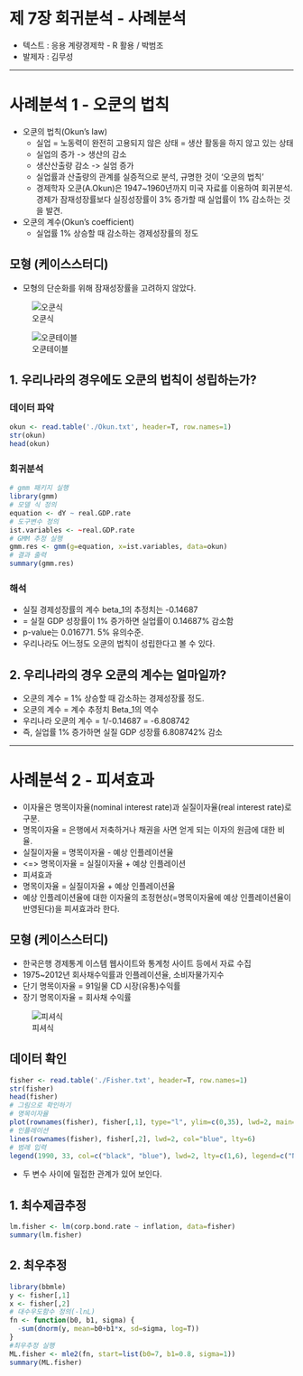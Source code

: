 제 7장 회귀분석 - 사례분석
========================================================

* 텍스트 : 응용 계량경제학 - R 활용 / 박범조
* 발제자 : 김무성

--------------------------------------------------------

# 사례분석 1 - 오쿤의 법칙

 * 오쿤의 법칙(Okun's law)
   - 실업 = 노동력이 완전히 고용되지 않은 상태 = 생산 활동을 하지 않고 있는 상태
   - 실업의 증가 -> 생산의 감소 
   - 생산산출량 감소 -> 실엄 증가
   - 실업률과 산출량의 관계를 실증적으로 분석, 규명한 것이 '오쿤의 법칙'
   - 경제학자 오쿤(A.Okun)은 1947~1960년까지 미국 자료를 이용하여 회귀분석. 경제가 잠재성장률보다 실징성장률이 3% 증가할 때 실업률이 1% 감소하는 것을 발견.
 * 오쿤의 계수(Okun's coefficient)
   - 실업률 1% 상승할 때 감소하는 경제성장률의 정도
 

## 모형 (케이스스터디) 
 
  * 모형의 단순화를 위해 잠재성장률을 고려하지 않았다.
 
![오쿤식](figure/eq_okun.png)

![오쿤테이블](figure/tbl_okun.png)


## 1. 우리나라의 경우에도 오쿤의 법칙이 성립하는가?

### 데이터 파악
```r
okun <- read.table('./Okun.txt', header=T, row.names=1)
str(okun)
head(okun)
```

### 회귀분석
```r
# gmm 패키지 실행
library(gmm)
# 모델 식 정의
equation <- dY ~ real.GDP.rate
# 도구변수 정의
ist.variables <- ~real.GDP.rate
# GMM 추정 실행
gmm.res <- gmm(g=equation, x=ist.variables, data=okun)
# 결과 출력
summary(gmm.res)
```

### 해석

 * 실질 경제성장률의 계수 beta_1의 추정치는 -0.14687
 * = 실질 GDP 성장률이 1% 증가하면 실업률이 0.14687% 감소함
 * p-value는 0.016771. 5% 유의수준.
 * 우리나라도 어느정도 오쿤의 법칙이 성립한다고 볼 수 있다.


## 2. 우리나라의 경우 오쿤의 계수는 얼마일까?
 * 오쿤의 계수 = 1% 상승할 때 감소하는 경제성장률 정도.
 * 오쿤의 계수 = 계수 추정치 Beta_1의 역수
 * 우리나라 오쿤의 계수 = 1/-0.14687 = -6.808742 
 * 즉, 실업률 1% 증가하면 실질 GDP 성장률 6.808742% 감소

--------------------------------------------------------

# 사례분석 2 - 피셔효과

  * 이자율은 명목이자율(nominal interest rate)과 실질이자율(real interest rate)로 구분.
  * 명목이자율 = 은행에서 저축하거나 채권을 사면 얻게 되는 이자의 원금에 대한 비율.
  * 실질이자율 = 명목이자율 - 예상 인플레이션율 
  * <=> 명목이자율 = 실질이자율 + 예상 인플레이션
  * 피셔효과
   - 명목이자율 = 실질이자율 + 예상 인플레이션율
   - 예상 인플레이션율에 대한 이자율의 조정현상(=명목이자율에 예상 인플레이션율이 반영된다)을 피셔효과라 한다.
  

## 모형 (케이스스터디)
 
  * 한국은행 경제통계 이스템 웹사이트와 통계청 사이트 등에서 자료 수집
  * 1975~2012년 회사채수익률과 인플레이션율, 소비자물가지수 
   - 단기 명목이자율 = 91일물 CD 시장(유통)수익률
   - 장기 명목이자율 = 회사채 수익률
   

![피셔식](figure/eq_fisher.png)


## 데이터 확인

```r
fisher <- read.table('./Fisher.txt', header=T, row.names=1)
str(fisher)
head(fisher)
# 그림으로 확인하기
# 명목이자율
plot(rownames(fisher), fisher[,1], type="l", ylim=c(0,35), lwd=2, main="Nominal Interest Rate and Inflation", xlab = "year", ylab="percent")
# 인플레이션
lines(rownames(fisher), fisher[,2], lwd=2, col="blue", lty=6)
# 범례 입력
legend(1990, 33, col=c("black", "blue"), lwd=2, lty=c(1,6), legend=c("Nominal Interest Rate", "Inflatoin"))
```

 * 두 변수 사이에 밀접한 관계가 있어 보인다.


## 1. 최수제곱추정

```r
lm.fisher <- lm(corp.bond.rate ~ inflation, data=fisher)
summary(lm.fisher)
```

## 2. 최우추정

```r
library(bbmle)
y <- fisher[,1]
x <- fisher[,2]
# 대수우도함수 정의(-lnL)
fn <- function(b0, b1, sigma) {
  -sum(dnorm(y, mean=b0+b1*x, sd=sigma, log=T))
}
#최우추정 실행
ML.fisher <- mle2(fn, start=list(b0=7, b1=0.8, sigma=1))
summary(ML.fisher)
```